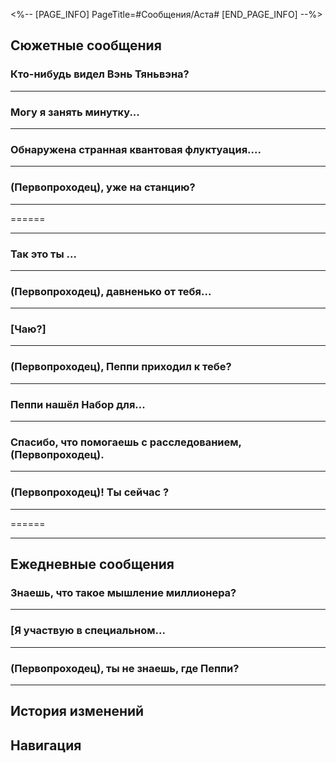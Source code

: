<%-- [PAGE_INFO]
PageTitle=#Сообщения/Аста#
[END_PAGE_INFO] --%>
{{Сообщение Инфобокс
|id          = 1009
|Изображение = Персонаж Аста Иконка.png
|Тип         = Персонаж
|Отправитель = Аста
|ПодписьСоо  = Больше никаких покупок...
|Фракция     = Космическая станция «Герта»
}}

==Сюжетные сообщения==
===Кто-нибудь видел Вэнь Тяньвэна?===
{{Сообщения
|условие_получения = 
|текст =
:'''Аста:''' Кто-нибудь видел Вэнь Тяньвэна?
:'''Арлан:''' Может, в похищении виноват Легион?
:'''Аста:''' Арлан, поверь мне, никто не захочет похищать вспыльчивого старика. (Первопроходец), тебе это ничего не напоминает?
:{Выбор} На станции есть старики?
::'''(Первопроходец):''' На станции есть ещё старики?
:{Выбор} Кому понадобилось похищать сварливого старика?..
::'''(Первопроходец):''' Кому понадобилось похищать сварливого старика?..
:'''Аста:''' Если будет время, следи за стариком. Он, возможно, тоже путешествует по космосу со своим лучшим другом юности.
:'''Аста:''' Где бы ты его ни {{MC|м=увидел|ж=увидела}}, пожалуйста, дай знать.
}}
----

===Могу я занять минутку...===
{{Сообщения
|условие_получения = 
|текст =
:'''Аста:''' Могу я занять минутку твоего времени, (Первопроходец)? Ты случайно не {{MC|ж=знакома|м=знаком}} с классической поэзией?
:'''Аста:''' Я теперь тоже говорю как поэт прошлого.
:'''Аста:''' Я получила конфиденциальное письмо. Всё хорошо, но я не смогла его прочитать.
:'''Аста:''' Твои познания велики. Помоги мне, когда будет время. Иначе я умру от любопытства.
;{Принятая миссия: Искатели духов}
}}
----

===Обнаружена странная квантовая флуктуация....===
{{Сообщения
|условие_получения = 
|текст =
:'''Аста:''' Обнаружена странная квантовая флуктуация. Ты ведь очевидец. Что случилось?
:{Выбор} Я {{MC|ж=исправила|м=исправил}} диковину.
::'''(Первопроходец):''' Я пару раз {{MC|ж=треснула|м=треснул}} по диковине, и трещина исчезла. Ох, да я {{MC|ж=сама|м=сам}} себе не верю.
::'''Аста:''' ...Я тоже не могу поверить.
:{Выбор} Я и {{MC|ж=сама|м=сам}} не {{MC|ж=поняла|м=понял}}.
::'''(Первопроходец):''' Я пару раз {{MC|ж=треснула|м=треснул}} по диковине, и трещина исчезла. Ох, да я {{MC|ж=сама|м=сам}} себе не верю.
::'''Аста:''' ...Поэтому оно называется «ударным обслуживанием»?
:'''Аста:''' Серверные данные из Паноптикона действительно показывают, что она восстановилась и в данный момент активирована. Он выдаёт стабильные показатели энергии.
:'''Аста:''' Это может быть чистой случайностью, но как-то не похоже это на совпадение. У тебя руки Эоном благословлены, что ли?
:'''Аста:''' Да шучу я. Главное - результат. Я отправила тебе награду, не забудь проверить её.
}}
----

===(Первопроходец), уже {{MC|ж=вернулась|м=вернулся}} на станцию?===
{{Сообщения
|условие_получения = 
|текст =
:'''Аста:''' (Первопроходец), уже {{MC|ж=вернулась|м=вернулся}} на станцию?
:'''Аста:''' Я хочу кое о чём поговорить с тобой.
:'''Аста:''' Если не сложно, можешь зайти ко мне?
:{Выбор} У меня плохое предчувствие...
::'''(Первопроходец):''' У меня плохое предчувствие...
::'''Аста:''' Нет, что ты! Ничего такого, я только хочу обсудить с тобой кое-что.
::'''Аста:''' Просто в переписке это сложно сделать.
:{Выбор} Понятно, возвращаюсь на экспресс.
::'''(Первопроходец):''' Понятно, возвращаюсь на экспресс.
::'''Аста:''' Эй, ну хватит издеваться! Мне правда нужно срочно кое о чём поговорить!
:'''Аста:''' Буду ждать тебя в обычном месте. Пожалуйста, поторопись.
;{Принятая миссия: Неожиданный поворот}
}}
----

======
{{Сообщения
|условие_получения = 
|текст =
:'''Аста:''' [[Файл:Стикер ГПП 11 Доктор Рацио 01.png|80px]]
:'''Аста:''' (Первопроходец), спасибо за поддержку эксперимента с цифровой Гертой.
:'''Аста:''' Средства за эксперимент я уже перевела. Проверь, пришло ли.
:{Выбор} (Спросить о продолжении эксперимента.)
::'''(Первопроходец):''' Кстати, эксперимент можно считать завершённым? Есть новости о дальнейших планах?
::'''Аста:''' Госпоже Герте он показался интересным, но не принёс существенных открытий, поэтому в итоге она велела мне удалить данные.
:{Выбор} ...Снова из своего кармана?
::'''(Первопроходец):''' Какие ещё средства? Снова платишь из своего кармана?
::'''Аста:''' {{tx|Missing sticker}}{{subst:void|<!--SpriteOutput/Emoji/30001.png-->}}
:'''Аста:''' Кстати, что примечательно, госпожа Герта сказала: «Моя цифровая версия оценила участника по имени (Первопроходец) выше, чем я ожидала».
:'''Аста:''' В этом и заключался смысл эксперимента - проверить, обладает ли копия логикой и разумом оригинала.
:'''Аста:''' Как выяснилось, ИИ «Герта» будто... переоценивает людей? Хм, точнее не могу сказать. Но возможно, по этой причине госпожа Герта и решила прекратить эксперимент.
}}
----

===Так это ты {{MC|ж=помогла|м=помог}}...===
{{Сообщения
|условие_получения = 
|текст =
:'''Аста:''' Так это ты {{MC|ж=помогла|м=помог}} Вэнь Шилин с экспериментом?
:{Выбор} Именно.
::'''(Первопроходец):''' В точку! Это я!
::'''Аста:''' Не ожидала, что ты будешь так гордиться собой.
:{Выбор} Не по моей части...
::'''(Первопроходец):''' Кто это? Впервые слышу.
::'''Аста:''' Но ведь в её отчёте напротив графы «Лаборант» было записано твоё имя.
:'''Аста:''' Ох, вы же её избалуете. Даже не знаю, как её отчёт прошёл проверку...
:'''Аста:''' В общем, я приостановлю процесс проверки этого эксперимента, а ты не вмешивайся больше, пожалуйста.
}}
----

===(Первопроходец), давненько от тебя...===
{{Сообщения
|условие_получения = 
|текст =
:'''Аста:''' (Первопроходец), давненько от тебя ничего не было слышно. Говорят, вы сейчас на Лофу Сяньчжоу.
:'''Аста:''' Хотя экспресс существует для Освоения, но я хочу кое-что узнать и о Сяньчжоу.
:'''Аста:''' Ты {{MC|ж=слышала|м=слышал}} о... местном онлайн-чате Сяньчжоу «Красавица-лисичка»?
:{Выбор} Я не очень понимаю...
::'''(Первопроходец):''' Не-а, не {{MC|ж=слышала|м=слышал}}. Интересное что-то?
::'''Аста:''' Хм, не {{MC|ж=слышала|м=слышал}}, значит? Там что-то странное...
:{Выбор} Очень интересно.
::'''(Первопроходец):''' Занятно. Скинь ссылку, я посмотрю.
::'''Аста:''' Если что, это не моя тебе рекомендация.
:'''Аста:''' Ты не {{MC|ж=поняла|м=понял}}. Тут дело в одном из наших исследователей...
:'''Аста:''' Нет-нет, я не говорю, что наш исследователь - красавица-лисичка!
:'''Аста:''' Уф, как всё сложно. Давай, когда выдастся время, ты заглянешь к нам на станцию и мы поболтаем?
:{Выбор} Меня только красавица-лисичка интересует.
::'''(Первопроходец):''' Да причём тут твой исследователь? Меня только красавица-лисичка интересует. Давай встретимся, и ты всё расскажешь.
:{Выбор} Моё время стоит денег.
::'''(Первопроходец):''' А мне точно нужно на космическую станцию? Моё время стоит денег.
::'''Аста:''' А? Собираешь плату, чтобы открыть свой собственный чат-сервис Первопроходцев? Я-то думала, мы друзья.
::'''Аста:''' Хм, я тут посчитала, что моих карманных денег в этом месяце хватит, чтобы тебя нанять! Иди сюда, наймит!
:{Выбор} Я приду, когда у меня будет время.
::'''(Первопроходец):''' Вызываемый абонент недоступен. Я приду, когда у меня будет время.
;{Принятая миссия: Из Сяньчжоу с любовью}
}}
----

===[Чаю?]===
{{Сообщения
|условие_получения = 
|текст =
:'''Аста:''' [[Файл:Стикер ГПП 11 Доктор Рацио 01.png|80px|&lbrack;Чаю?&rbrack;]]
:'''Аста:''' (Первопроходец), помощь нужна.
:{Выбор} Какая?
::'''(Первопроходец):''' Какая?
::'''(Первопроходец):''' [[Файл:Стикер ГПП 07 Пом-Пом 07.png|80px|&lbrack;Недоумение&rbrack;]]
:{Выбор} А подробнее?
::'''(Первопроходец):''' Можешь подробнее объяснить?
:'''Аста:''' Жуань Мэй на космической станции сотворила маленьких созданий, я пока оставила их в Изолированной зоне.
:'''Аста:''' Хочу попросить тебя взрастить этих малышей.
:{Выбор} А почему меня?
::'''(Первопроходец):''' А почему меня? Может, лучше сама займёшься этим?
::'''Аста:''' Из всех, кого я знаю, ты подходишь лучше всего. Да и к тому же... То, что госпожа Жуань Мэй оставила их здесь, в какой-то мере произошло из-за тебя.
:{Выбор} Да на станции столько исследователей...
::'''(Первопроходец):''' И обязательно меня нагружать, когда по всей станции без дела слоняются исследователи?
::'''(Первопроходец):''' [[Файл:Стикер ГПП 07 Пом-Пом 04.png|80px|&lbrack;Отказ&rbrack;]]
::'''Аста:''' Скоро им будет не до отдыха.
:'''Аста:''' Мы со Скрюллумом обновили робоняня, и теперь он будет тебе во всём содействовать. Я тоже буду приглядывать, конечно.
:'''Аста:''' Займись этим, пожалуйста.
;{Принятая миссия: Охота на экзотических питомцев: Взращивание}
}}
----

===(Первопроходец), Пеппи приходил к тебе?===
{{Сообщения
|условие_получения = 
|текст =
:'''Аста:''' (Первопроходец), Пеппи приходил к тебе?
:{Выбор} Нет.
::'''(Первопроходец):''' Нет, а он не в Главной контрольной зоне разве?
::'''Аста:''' Там он бывает в свободное время, а сейчас он на задании.
:{Выбор} А почему он должен прийти ко мне?
::'''(Первопроходец):''' А почему он должен прийти ко мне? Он даже лапу не подаст, если я попрошу. С чего вдруг ему меня искать?
::'''Аста:''' Пеппи уже большой мальчик, самостоятельный.
:'''Аста:''' Недавно украли диковину, и я отправила его к тебе на помощь...
:'''Аста:''' Я видела, что он в хранилище, поэтому подумала, что вы уже встретились.
:{Выбор} Диковину украли?
::'''(Первопроходец):''' Диковину украли? Ведущий исследователь, следует вложиться в апгрейд системы безопасности!
::'''Аста:''' Если проблему можно решить деньгами, то это не проблема. Тут особая ситуация.
:{Выбор} А зачем ты Пеппи ко мне отправила?
::'''(Первопроходец):''' А зачем ты Пеппи ко мне отправила? Раз что-то пропало, то, наверное, нужно в Отдел безопасности обратиться?
:'''Аста:''' Украли Набор для фильтрации счастья, это куб, в котором хранилась радость. Он очень ценится у исследователей.
:'''Аста:''' Я думала начать проверку с исследователей, но госпожа Жуань Мэй вот-вот посетит станцию.
:'''Аста:''' Я боюсь, что это может испортить всё впечатление.
:'''Аста:''' У Пеппи отличный нюх, а ещё он не привлекает внимание, когда бегает по станции. На мой взгляд он лучше всего подходит для расследования.
:'''Аста:''' Я заблокировала и другие зоны на станции, пока все заняты визитом Жуань Мэй.
:'''Аста:''' Только вот... Пеппи пропал. Вдруг с ним что-то случилось? (Первопроходец), поищешь его?
:{Выбор} Я разберусь.
::'''(Первопроходец):''' Ерунда, я разберусь.
::'''Аста:''' Спасибо! Отправлю тебе координаты его расположения.
:{Выбор} Человек собаке друг, да?
::'''(Первопроходец):''' Прямо какое-то дежавю...
::'''Аста:''' Да ладно тебе, Пеппи послушный.
:'''Аста:''' А, кстати, чуть не забыла. Я установила Пеппи устройство, сделанное на заказ. Когда найдёшь его, не забудь активировать маячок - там сюрприз.
}}
----

===Пеппи нашёл Набор для...===
{{Сообщения
|условие_получения = 
|текст =
:'''Аста:''' Пеппи нашёл Набор для фильтрации счастья. Знаю, что всё это благодаря тебе, (Первопроходец).
:'''Аста:''' Один он бы не справился.
:'''Аста:''' С тех пор как он вернулся, хвалит тебя не переставая.
:{Выбор} Гав-гав-гав?
::'''(Первопроходец):''' Хвалит? Как это?
::'''Аста:''' В следующий раз {{MC|ж=сама|м=сам}} у него спросишь.
:{Выбор} Да пустяки.
::'''(Первопроходец):''' Ой, да ладно тебе, ни к чему эти благодарности. {{MC|ж=Помогла|м=Помог}} и ладно.
::'''Аста:''' [[Файл:Стикер ГПП 11 Доктор Рацио 01.png|80px|&lbrack;Чаю?&rbrack;]]
:'''Аста:''' Ладно, хватит про Пеппи. Вообще я кое-что другое хотела с тобой обсудить.
:'''Аста:''' Возвращайся и поговори с робонянем, там что-то удивительное обнаружилось.
:{Выбор} Насколько удивительное?
::'''(Первопроходец):''' Насколько удивительное?
:{Выбор} Иду-иду.
::'''(Первопроходец):''' Иду-иду.
:'''Аста:''' Сходи и узнаешь. Не буду ничего рассказывать, чтобы не испортить сюрприз.
}}
----

===Спасибо, что помогаешь с расследованием, (Первопроходец).===
{{Сообщения
|условие_получения = 
|текст =
:'''Аста:''' Спасибо, что помогаешь с расследованием, (Первопроходец).
:'''Аста:''' Кстати, ты {{MC|ж=видела|м=видел}} создание, похожее на госпожу Герту? Забавно, правда? Вы общались уже?
:{Выбор} (Рассказать, что произошло в тот день)
:'''(Первопроходец):''' А, ты про Булочку С Глицинией. Она действительно похожа на Герту. Даже характер у них одинаковый.
:'''(Первопроходец):''' А ещё она тоже любит науку. В тот день она привела с собой приятелей, и рассказала, что хочет закончить с проектом по генетическому секвенированию, поэтому попросила, чтобы я {{MC|ж=взрастила|м=взрастил}} ей побольше созданий для исследований.
:'''Аста:''' [[Файл:Стикер ГПП 07 Пом-Пом 08.png|80px|&lbrack;Шок&rbrack;]]
:'''Аста:''' Только я не очень понимаю, почему госпожа Жуань Мэй решила создать похожую на госпожу Герту малышку.
:'''Аста:''' Но больше всего меня интересуют... «приятели», которых ты {{MC|ж=упомянула|м=упомянул}}. Они тоже на кого-то похожи?
:{Выбор} Да, но не так сильно.
::'''(Первопроходец):''' Да, но не так сильно. Будто, знаешь, когда на улице встречаешь кого-то в такой же одежде, как у тебя. Вроде и похоже, конечно, но не на сто процентов.
:{Выбор} Да, просто один в один.
::'''(Первопроходец):''' Да! Просто один в один! Нарекаю их Мини-Герта и Мини-Мэй!
:'''Аста:''' Эти малышки особенные. У них... Я получила отчёт от робоняня.
:'''Аста:''' Кстати! Робонянь хочет с тобой увидеться. Похоже что-то произошло с похожей на госпожу Герту малышкой.
:'''Аста:''' Не знаю, чем они занимаются... У меня своих дел полно, совсем времени нет. Ну и робот говорит, что хочет видеть именно тебя, ох... (Первопроходец), сходи, как время будет.
:{Выбор} Это в стиле Герты...
::'''(Первопроходец):''' Это в стиле Герты...
:{Выбор} Уже бегу.
::'''(Первопроходец):''' Уже бегу.
:'''Аста:''' Ага
}}
----

===(Первопроходец)! Ты сейчас {{MC|ж=занята|м=занят}}?===
{{Сообщения
|условие_получения = 
|текст =
:'''Аста:''' (Первопроходец)! Ты сейчас {{MC|ж=занята|м=занят}}?
:{Выбор} Ничего особенного, а что?
::'''(Первопроходец):''' Более-менее {{MC|ж=свободна|м=свободен}}.
:{Выбор} А что такое?
::'''(Первопроходец):''' Зависит от того, что тебе нужно.
:'''Аста:''' Пеппи говорит, ты {{MC|ж=обошла|м=обошёл}} его по рейтингу.
:'''Аста:''' Я тебе заплачу, если согласишься стать тренером Пеппи.
:{Выбор} Собака и человек - разные существа...
::'''(Первопроходец):''' Конечно, я помогу.
::'''(Первопроходец):''' Но люди и собаки устроены по-разному. Боюсь, мой опыт ему не поможет.
:{Выбор} С удовольствием!
::'''(Первопроходец):''' Хорошо. Если Пеппи стремится к прогрессу, я с ним позанимаюсь.
::'''(Первопроходец):''' Ты обратилась по адресу. Я с удовольствием.
:'''Аста:''' Я спросила госпожу Химеко. Похоже, вы очень заняты.
:'''Аста:''' Поговорим в другой раз. Это не срочно.
:'''Аста:''' Будет время, проведай Пеппи. Он очень скучает по тебе.
}}
----

======
{{Сообщения
|условие_получения = 
|текст =
:'''Аста:''' [[Файл:Стикер ГПП 11 Доктор Рацио 01.png|80px]]
:'''Аста:''' асв перивд вмсчв\(^o^)/~9шлж щзпр
:{Выбор} ...Что это за набор букв?
::'''(Первопроходец):''' Аста, что за ерунду ты прислала? Я не понимаю.
:{Выбор} Пеппи, ты пишешь с аккаунта Асты!
::'''(Первопроходец):''' Пеппи! Пеппи, ты пишешь с аккаунта Асты. Пиши со своего.
:'''Аста:''' О!
:'''Аста:''' Пеппи только что клянчил у меня смартфон.
:'''Аста:''' Оказывается, он тебе пишет.
:'''Аста:''' Он говорит, ты ниже него в рейтинге.
:'''Аста:''' Он интересуется, как твои дела на Пенаконии.
:'''Аста:''' Не случилось ли чего и не нужна ли помощь.
:{Выбор} Всё хорошо, просто лень набивать очки.
::'''(Первопроходец):''' Мда
::'''(Первопроходец):''' Всё хорошо, мне просто лень набивать очки.
:{Выбор} Нет, но спасибо, Пеппи.
::'''(Первопроходец):''' Нет, всё в порядке.
::'''(Первопроходец):''' Поблагодари от меня Пеппи. Меня до слёз трогает его забота.
:'''Аста:''' [[Файл:Стикер ГПП 07 Пом-Пом 02.png|80px]]
:'''Аста:''' Хорошо, тогда я спокойна.
}}
----

==Ежедневные сообщения==
===Знаешь, что такое мышление миллионера?===
{{Сообщения|текст =
:'''Аста:''' Знаешь, что такое мышление миллионера?
:'''Аста:''' Хочешь узнать об этом?
:{Выбор} Что за мышление миллионера?
::'''(Первопроходец):''' ...Зачем ты меня это спрашиваешь, Аста?
:{Выбор} Не знаю и не хочу знать.
::'''(Первопроходец):''' Не знаю, не хочу знать, не понимаю и не хочу понимать.
:'''Аста:''' Прекрасный ответ!
:'''Аста:''' Можно скриншот сделаю?
:'''Аста:''' Твоё имя закрашу.
:'''Аста:''' Проблем не будет.
:{Выбор} А как отменить отправку сообщения?
:'''(Первопроходец):''' [[Файл:Стикер ГПП 07 Пом-Пом 08.png|80px|&lbrack;Шок&rbrack;]]
:'''(Первопроходец):''' А как отменить отправку сообщения?
:'''Аста:''' Да ты не переживай, тут ничего серьёзного.
:'''Аста:''' К сожалению, меня снова пригласили провести семинар в прямом эфире. Тема на этот раз - «Выступление на высшем уровне: мышление миллионера изменит ваши финансовые взгляды и улучшит представления о богатстве».
:'''Аста:''' Мне нужно убедить их, что эта тема очень скучная.
:'''Аста:''' Кто это вообще смотреть будет?
:{Выбор} Лучше мы с Пеппи побегаем за фрисби.
::'''(Первопроходец):''' Лучше мы с Пеппи побегаем за фрисби.
:{Выбор} Лучше посмотрю, как робот еду развозит.
::'''(Первопроходец):''' Лучше посмотрю, как робот еду развозит.
:'''Аста:''' Ха-ха-ха! Точно!
:'''Аста:''' Можно ещё один скриншот сделаю?
:{Выбор} ОK
:'''(Первопроходец):''' [[Файл:Стикер ГПП 07 Пом-Пом 05.png|80px|&lbrack;ОК&rbrack;]]
:'''Аста:''' [[Файл:Стикер ГПП 07 Пом-Пом 05.png|80px|&lbrack;ОК&rbrack;]]
}}
----

===[Я участвую в специальном...===
{{Сообщения|текст =
:'''Аста:''' [Я участвую в специальном аукционе Cosmo Premium. Нажмите на кнопку, чтобы помочь мне получить скидку в размере 50% на обработку заказа и выиграть другие неожиданные скидки. Ссылка на событие: ██████]
:'''Аста:''' [Я добавила интересный предмет в корзину Cosmo Premium. Помоги мне заплатить за него: ████████]
:{Выбор} Тебя взломали?
::'''(Первопроходец):''' Ты точно Аста? Такое ощущение, что тебя взломали.
::'''Аста:''' Я Аста!
::'''Аста:''' Постой...
:{Выбор} Не могу открыть ссылку.
::'''(Первопроходец):''' Я бы {{MC|ж=помогла|м=помог}} заплатить, но ссылка не открывается...
::'''Аста:''' Постой...
::'''Аста:''' [[Файл:Стикер ГПП 07 Пом-Пом 08.png|80px|&lbrack;Шок&rbrack;]]
::'''Аста:''' (Первопроходец), ты же не {{MC|ж=успела|м=успел}} перевести деньги? Если {{MC|ж=успела|м=успел}}, скажи, сколько, я верну.
:{Выбор} Сообщение отклонено.
::'''(Первопроходец):''' Вы были добавлены в чёрный список и более не можете отправлять сообщения.
::'''Аста:''' ???
::'''Аста:''' Постой...
:'''Аста:''' Прости, я случайно не туда нажала.
:'''Аста:''' Всё в порядке, страница деактивирована.
:{Выбор} Не волнуйся.
::'''(Первопроходец):''' Не волнуйся, я на такое не ведусь.
::'''Аста:''' Отлично.
:{Выбор} Мне интересно, ты пользуешься скидками?
::'''(Первопроходец):''' Мне интересно. Ты пользуешься скидками? Ты вообще знаешь, что это такое?
::'''Аста:''' А с чего бы мне ими не пользоваться? (Первопроходец), ты всегда такие странные вопросы задаёшь.
:{Выбор} И что же произошло?
:'''(Первопроходец):''' И что же произошло?
:'''Аста:''' Я добавляла товары и не заметила, как корзина заполнилась, потому поспешила всё оплатить.
:'''Аста:''' Я случайно нажала не туда и отправила тебе ссылку.
:{Выбор} Вот бы и мне такие проблемы.
:'''(Первопроходец):''' Вот бы и мне проблемы с заполненной корзиной.
:'''(Первопроходец):''' [[Файл:Стикер ГПП 07 Пом-Пом 02.png|80px|&lbrack;Плач&rbrack;]]
:'''Аста:''' Я покупаю вещи для космической станции.
}}
----

===(Первопроходец), ты не знаешь, где Пеппи?===
{{Сообщения|текст =
:'''Аста:''' (Первопроходец), ты не знаешь, где Пеппи?
:{Выбор} Прости, я не знаю.
::'''(Первопроходец):''' Прости, у меня было много дел, я не знаю.
:{Выбор} Думаю, всё там же.
::'''(Первопроходец):''' Пеппи? Думаю, он всё ещё где-то на станции. Куда ещё он мог деться?
:{Выбор} А что такое?
:'''(Первопроходец):''' А что такое?
:'''Аста:''' Я жду результаты осмотра Пеппи от Отдела медицины.
:'''Аста:''' Он хромает на переднюю лапку, но видимых ран нет.
:'''Аста:''' Я проверила записи с камер, но так и не поняла, как он её повредил.
:{Выбор} Может, он притворяется?
::'''(Первопроходец):''' Питомцы - всё равно что дети. Может, он притворяется?
::'''Аста:''' Не знаю... Пеппи совсем не такой.
:{Выбор} Как Арлан?
::'''(Первопроходец):''' Может, Пеппи поранился, как Арлан?
::'''Аста:''' Нет, у Пеппи нет ран.
:'''Аста:''' ...
:'''Аста:''' Я получила результаты осмотра Пеппи.
:'''Аста:''' В них указано, что у него идеальное здоровье.
:'''Аста:''' Он не болен.
:'''Аста:''' И переломов никаких нет.
:'''Аста:''' С чего бы Пеппи притворяться хромым? Зачем?
:'''Аста:''' Не понимаю.
:{Выбор} Он хочет больше играть с тобой.
::'''(Первопроходец):''' Последнее время ты очень занята. Может, мало с ним играешь?
::'''(Первопроходец):''' Вот и притворился хромым, чтобы ты проводила с ним больше времени.
::'''Аста:''' Возможно. Я давно с ним не гуляла.
::'''Аста:''' Нужно ещё купить ему любимых лакомств.
:{Выбор} Возможно, он подражает Арлану.
::'''(Первопроходец):''' Возможно, он подсознательно копирует Арлана.
::'''Аста:''' Арлан повредил руку во время вторжения Легиона.
::'''Аста:''' Пеппи постоянно был с ним.
::'''Аста:''' Ты {{MC|ж=права|м=прав}}. Он может имитировать поведение окружающих...
:'''Аста:''' К счастью, Пеппи в порядке.
:'''Аста:''' Он такой умный...
:'''Аста:''' Что тут сказать.
:'''Аста:''' Питомцы похожи на своих владельцев.
}}
----

==История изменений==
{{История изменений|3.5}}

==Навигация==
{{Сообщения Навбокс}}